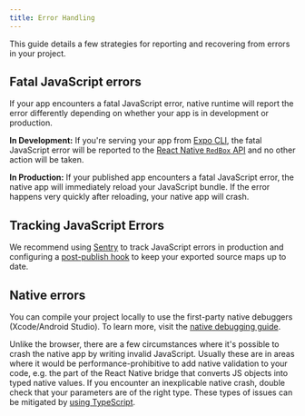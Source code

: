 ```yaml
---
title: Error Handling
---
```


This guide details a few strategies for reporting and recovering from errors in your project.

## Fatal JavaScript errors

If your app encounters a fatal JavaScript error, native runtime will report the error differently depending on whether your app is in development or production.

**In Development:** If you're serving your app from [Expo CLI](/workflow/expo-cli#develop), the fatal JavaScript error will be reported to the [React Native `RedBox` API](https://reactnative.dev/docs/debugging.html#in-app-errors-and-warnings) and no other action will be taken.

**In Production:** If your published app encounters a fatal JavaScript error, the native app will immediately reload your JavaScript bundle. If the error happens very quickly after reloading, your native app will crash.

## Tracking JavaScript Errors

We recommend using [Sentry](/guides/using-sentry) to track JavaScript errors in production and configuring a [post-publish hook](/versions/latest/config/app/#postpublish) to keep your exported source maps up to date.

## Native errors

You can compile your project locally to use the first-party native debuggers (Xcode/Android Studio). To learn more, visit the [native debugging guide](/workflow/debugging#native-debugging).

Unlike the browser, there are a few circumstances where it's possible to crash the native app by writing invalid JavaScript. Usually these are in areas where it would be performance-prohibitive to add native validation to your code, e.g. the part of the React Native bridge that converts JS objects into typed native values. If you encounter an inexplicable native crash, double check that your parameters are of the right type. These types of issues can be mitigated by [using TypeScript](/guides/typescript).
